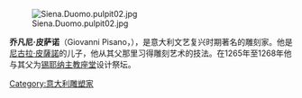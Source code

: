[[File:Siena.Duomo.pulpit02.jpg|thumb]]

'''乔凡尼·皮萨诺'''（Giovanni Pisano，{{bd|1250年||1315年||}}），是意大利文艺复兴时期著名的雕刻家。他是[[尼古拉·皮薩諾|尼古拉·皮薩諾]]的儿子，他从其父那里习得雕刻艺术的技法。在1265年至1268年他与其父为[[锡耶纳主教座堂|锡耶纳主教座堂]]设计祭坛。

{{Authority control}}
[[Category:意大利雕塑家|Category:意大利雕塑家]]